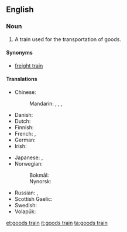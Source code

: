 ==English==

===Noun===
{{en-noun|head=[[goods]] [[train]]}}

# A train used for the transportation of goods.

====Synonyms====
* [[freight train]]

====Translations====
{{trans-top|train used for transportation of goods}}
* Chinese:
*: Mandarin: {{t|cmn|貨物列車|sc=Hani}}, {{t|cmn|货物列车|tr=huòwù lièchē|sc=Hani}}, {{t+|cmn|貨車|sc=Hani}}, {{t+|cmn|货车|tr=huòchē|sc=Hani}}
* Danish: {{t+|da|godstog|n}}
* Dutch: {{t+|nl|goederentrein}}
* Finnish: {{t+|fi|tavarajuna}}
* French: {{t|fr|train de fret|m}}, {{t|fr|train de marchandises|m}}
* German: {{t+|de|Güterzug|m}}
* Irish: {{t|ga|traein earraí|f}}
{{trans-mid}}
* Japanese: {{t|ja|貨物列車|tr=かもつれっしゃ, kamotsu ressha|sc=Jpan}}, {{t|ja|貨車|tr=かしゃ, kasha|sc=Jpan}}
* Norwegian:
*: Bokmål: {{t|no|godstog|n}}
*: Nynorsk: {{t|nn|godstog|n}}
* Russian: {{t|ru|това́рный по́езд|m|sc=Cyrl}}, {{t+|ru|товарня́к|m|sc=Cyrl}} {{qualifier|colloquial}}
* Scottish Gaelic: {{t|gd|trèana bathair|f}}
* Swedish: {{t|sv|godståg|n}}
* Volapük: {{t|vo|päkatren}}
{{trans-bottom}}

[[et:goods train]]
[[it:goods train]]
[[ta:goods train]]